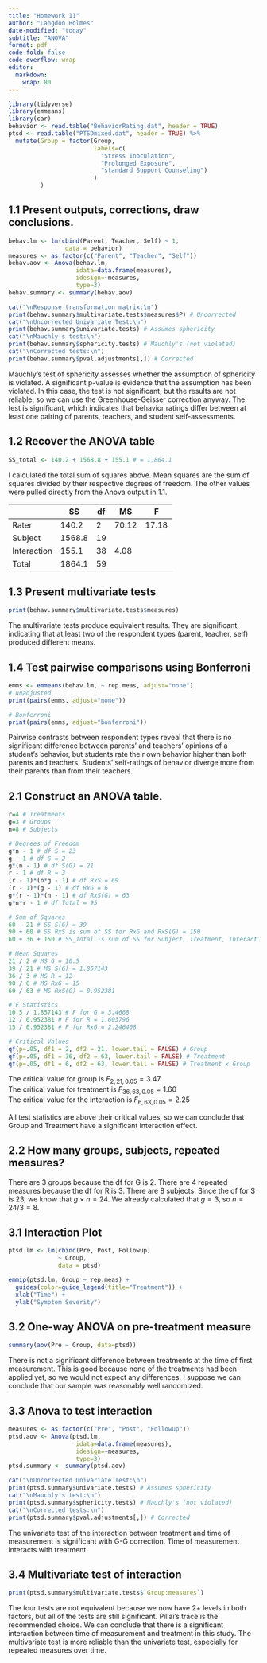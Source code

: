 ```yaml
---
title: "Homework 11"
author: "Langdon Holmes"
date-modified: "today"
subtitle: "ANOVA"
format: pdf
code-fold: false
code-overflow: wrap
editor: 
  markdown: 
    wrap: 80
---
```


```r
library(tidyverse)
library(emmeans)
library(car)
behavior <- read.table("BehaviorRating.dat", header = TRUE)
ptsd <- read.table("PTSDmixed.dat", header = TRUE) %>%
  mutate(Group = factor(Group,
                        labels=c(
                          "Stress Inoculation",
                          "Prolonged Exposure",
                          "standard Support Counseling")
                        )
         )
```

## 1.1 Present outputs, corrections, draw conclusions.

```r
behav.lm <- lm(cbind(Parent, Teacher, Self) ~ 1,
                data = behavior)
measures <- as.factor(c("Parent", "Teacher", "Self"))
behav.aov <- Anova(behav.lm,
                   idata=data.frame(measures),
                   idesign=~measures,
                   type=3)
behav.summary <- summary(behav.aov)
```


```r
cat("\nResponse transformation matrix:\n")
print(behav.summary$multivariate.tests$measures$P) # Uncorrected
cat("\nUncorrected Univariate Test:\n")
print(behav.summary$univariate.tests) # Assumes sphericity
cat("\nMauchly's test:\n")
print(behav.summary$sphericity.tests) # Mauchly's (not violated)
cat("\nCorrected tests:\n")
print(behav.summary$pval.adjustments[,]) # Corrected
```

Mauchly's test of sphericity assesses whether the assumption of sphericity is
violated. A significant p-value is evidence that the assumption has been
violated. In this case, the test is not significant, but the results are not
reliable, so we can use the Greenhouse-Geisser correction anyway. The test is
significant, which indicates that behavior ratings differ between at least one pairing of parents,
teachers, and student self-assessments.

## 1.2 Recover the ANOVA table

```r
SS_total <- 140.2 + 1568.8 + 155.1 # = 1,864.1
```

I calculated the total sum of squares above. Mean squares are the sum of squares divided by their respective degrees of freedom. The other values were pulled directly from the Anova output in 1.1.

|             | SS     | df  | MS    | F     |
|-------------|--------|-----|-------|-------|
| Rater       | 140.2  | 2   | 70.12 | 17.18 |
| Subject     | 1568.8 | 19  |       |       |
| Interaction | 155.1  | 38  | 4.08  |       |
| Total       | 1864.1 | 59  |       |       |

## 1.3 Present multivariate tests

```r
print(behav.summary$multivariate.tests$measures)
```

The multivariate tests produce equivalent results. They are significant, indicating that at least two of the
respondent types (parent, teacher, self) produced different means.

## 1.4 Test pairwise comparisons using Bonferroni

```r
emms <- emmeans(behav.lm, ~ rep.meas, adjust="none")
# unadjusted
print(pairs(emms, adjust="none"))
```


```r
# Bonferroni
print(pairs(emms, adjust="bonferroni"))
```

Pairwise contrasts between respondent types reveal that there is no significant
difference between parents' and teachers' opinions of a student's behavior, but
students rate their own behavior higher than both parents and teachers.
Students' self-ratings of behavior diverge more from their parents than from
their teachers.

## 2.1 Construct an ANOVA table.

```{=tex}
\begin{table}[h!]
\begin{tabular}{lllll}
\hline
                         & SS      & df      & MS      & F     \\ \hline
Subject                  & 60      & 23      &         &       \\
\hspace{1em}G            & 21      & 2       & 10.5    & 5.65  \\
\hspace{1em}Subject in G & 39      & 21      & 1.86    &       \\
R                        & 36      & 3       & 12      & 12.6  \\
RxS                      & 150     & 69      &         &       \\
\hspace{1em}RxG          & 90      & 6       & 15      & 15.75 \\
\hspace{1em}RxS in G     & 60      & 63      & 0.95    &       \\ \hline
Total                    & 246     & 95      &         &       \\ \hline
\end{tabular}
\end{table}
```


```r
r=4 # Treatments
g=3 # Groups
n=8 # Subjects

# Degrees of Freedom
g*n - 1 # df S = 23
g - 1 # df G = 2
g*(n - 1) # df S(G) = 21
r - 1 # df R = 3
(r - 1)*(n*g - 1) # df RxS = 69
(r - 1)*(g - 1) # df RxG = 6
g*(r - 1)*(n - 1) # df RxS(G) = 63
g*n*r - 1 # df Total = 95

# Sum of Squares
60 - 21 # SS S(G) = 39
90 + 60 # SS RxS is sum of SS for RxG and RxS(G) = 150
60 + 36 + 150 # SS_Total is sum of SS for Subject, Treatment, Interaction = 246

# Mean Squares
21 / 2 # MS G = 10.5
39 / 21 # MS S(G) = 1.857143
36 / 3 # MS R = 12
90 / 6 # MS RxG = 15
60 / 63 # MS RxS(G) = 0.952381

# F Statistics
10.5 / 1.857143 # F for G = 3.4668
12 / 0.952381 # F for R = 1.603796
15 / 0.952381 # F for RxG = 2.246408

# Critical Values
qf(p=.05, df1 = 2, df2 = 21, lower.tail = FALSE) # Group
qf(p=.05, df1 = 36, df2 = 63, lower.tail = FALSE) # Treatment
qf(p=.05, df1 = 6, df2 = 63, lower.tail = FALSE) # Treatment x Group
```

The critical value for group is $F_{2,21,0.05} = 3.47$  
The critical value for treatment is $F_{36,63,0.05} = 1.60$  
The critical value for the interaction is $F_{6,63,0.05} = 2.25$  

All test statistics are above their critical values, so we can conclude that Group and Treatment have a significant interaction effect.



## 2.2 How many groups, subjects, repeated measures?

There are 3 groups because the df for G is 2. There are 4 repeated measures
because the df for R is 3. There are 8 subjects. Since the df for S is 23, we know that
$g \times n = 24$. We already calculated that $g = 3$, so $n=24/3=8$.

## 3.1 Interaction Plot

```r
ptsd.lm <- lm(cbind(Pre, Post, Followup) 
              ~ Group,
              data = ptsd)

emmip(ptsd.lm, Group ~ rep.meas) +
  guides(color=guide_legend(title="Treatment")) +
  xlab("Time") +
  ylab("Symptom Severity")
```
## 3.2 One-way ANOVA on pre-treatment measure

```r
summary(aov(Pre ~ Group, data=ptsd))
```
There is not a significant difference between treatments at the time of first measurement. This is good because none of the treatments had been applied yet, so we would not expect any differences. I suppose we can conclude that our sample was reasonably well randomized.

## 3.3 Anova to test interaction

```r
measures <- as.factor(c("Pre", "Post", "Followup"))
ptsd.aov <- Anova(ptsd.lm,
                   idata=data.frame(measures),
                   idesign=~measures,
                   type=3)
ptsd.summary <- summary(ptsd.aov)
```


```r
cat("\nUncorrected Univariate Test:\n")
print(ptsd.summary$univariate.tests) # Assumes sphericity
cat("\nMauchly's test:\n")
print(ptsd.summary$sphericity.tests) # Mauchly's (not violated)
cat("\nCorrected tests:\n")
print(ptsd.summary$pval.adjustments[,]) # Corrected
```

The univariate test of the interaction between treatment and time of measurement is significant with G-G correction. Time of measurement interacts with treatment.

## 3.4 Multivariate test of interaction

```r
print(ptsd.summary$multivariate.tests$`Group:measures`)
```

The four tests are not equivalent because we now have 2+ levels in both factors, but all of the tests are still significant. Pillai's trace is the recommended choice. We can conclude that there is a significant interaction between time of measurement and treatment in this study. The multivariate test is more reliable than the univariate test, especially for repeated measures over time.


